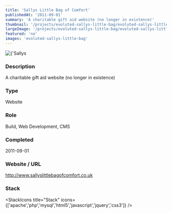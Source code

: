 ```yaml
---
title: 'Sallys Little Bag of Comfort'
publishedAt: '2011-09-01'
summary: 'A charitable gift aid website (no longer in existence)'
thumbnail: '/projects/evoluted-sallys-little-bag/evoluted-sallys-little-bag_small.jpg'
largeImage: '/projects/evoluted-sallys-little-bag/evoluted-sallys-little-bag_large.jpg'
featured: 'no'
images: 'evoluted-sallys-little-bag'
---
```


<div className="relative w-full h-[400px] sm:h-[600px] md:h-[760px] lg:h-[920px]">
  <Image
    alt={'Sallys Little Bag of Comfort'}
    src={'/projects/evoluted-sallys-little-bag/evoluted-sallys-little-bag.jpg'}
    sizes="(max-width: 640px) 100%, 100%"
    fill={true}
    priority
    style={{
      objectFit: 'contain'
    }}
  />
</div>

### Description

A charitable gift aid website (no longer in existence)


### Type

Website

### Role

Build, Web Development, CMS

### Completed
2011-09-01

### Website / URL
http://www.sallyslittlebagofcomfort.co.uk


### Stack

<StackIcons
  title="Stack"
  icons={['apache','php','mysql','html5','javascript','jquery','css3']}
  />
